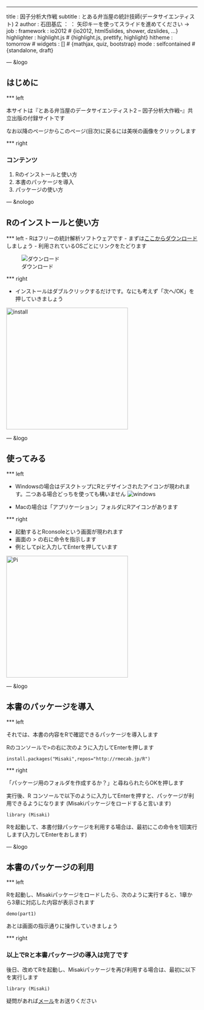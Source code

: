 --- 
title       : 因子分析大作戦
subtitle    : とある弁当屋の統計技師(データサイエンティスト) 2
author      : 石田基広 ： ： 矢印キーを使ってスライドを進めてください →
job         : 
framework   : io2012        # {io2012, html5slides, shower, dzslides, ...}
highlighter : highlight.js  # {highlight.js, prettify, highlight}
hitheme     : tomorrow      # 
widgets     : []            # {mathjax, quiz, bootstrap}
mode        : selfcontained # {standalone, draft}


--- &logo

## はじめに 

*** left 

本サイトは『とある弁当屋のデータサイエンティスト2 -- 因子分析大作戦--』共立出版の付録サイトです

なお以降のページからこのページ(目次)に戻るには美咲の画像をクリックします


*** right

### コンテンツ

1. Rのインストールと使い方
2. 本書のパッケージを導入
3. パッケージの使い方



<style>
.title-slide {
     background-image: url(assets/img/misaki.png);
     background-repeat: no-repeat ;
     background-position: right center;
   }
</style>



--- &nologo

## Rのインストールと使い方

*** left 
- Rはフリーの統計解析ソフトウェアです
- まずは[ここからダウンロード](http://cran.ism.ac.jp/)しましょう
- 利用されているOSごとにリンクをたどります

![ダウンロード](img/download.png)

*** right 

- インストールはダブルクリックするだけです。なにも考えず「次へ/OK」を押していきましょう

<img src="img//install.png" alt="install" style="width: 320px;"/>


--- &logo

## 使ってみる

*** left

- Windowsの場合はデスクトップにRとデザインされたアイコンが現われます。二つある場合どっちを使っても構いません
![windows](img/icon.png)

- Macの場合は「アプリケーション」フォルダにRアイコンがあります

*** right

- 起動するとRconsoleという画面が現われます
- 画面の > の右に命令を指示します
- 例としてpiと入力してEnterを押しています

<img src="img/pi.png" alt="Pi" style="width: 320px;"/>


--- &logo

## 本書のパッケージを導入

*** left 

それでは、本書の内容をRで確認できるパッケージを導入します

Rのコンソールで>の右に次のように入力してEnterを押します

    install.packages("Misaki",repos="http://rmecab.jp/R")

*** right

<!-- 実行すると「CRANのサイトを選べ」というダイアログが表示されます -->

<!-- 三つあるJapanから一つを選んでOKを押します -->

「パッケージ用のフォルダを作成するか？」と尋ねられたらOKを押します

実行後、R コンソールで以下のように入力してEnterを押すと、パッケージが利用できるようになります
(Misakiパッケージをロードすると言います)

    library (Misaki)

Rを起動して、本書付録パッケージを利用する場合は、最初にこの命令を1回実行します(入力してEnterをおします)

--- &logo

## 本書のパッケージの利用

*** left

Rを起動し、Misakiパッケージをロードしたら、次のように実行すると、1章から3章に対応した内容が表示されます

    demo(part1)
    
あとは画面の指示通りに操作していきましょう

<!-- ちなみ4-5章の内容であれば次のように数字部分を変更して実行します -->

<!--     demo(part2) -->


<!-- 6-7章以降についても、数字の部分を変更して実行します -->

<!--     demo(part3) -->

*** right

### 以上でRと本書パッケージの導入は完了です

後日、改めてRを起動し、Misakiパッケージを再び利用する場合は、最初に以下を実行します

    library (Misaki)


疑問があれば[メール](mailto:ishida.motohiro@tokushima-u.ac.jp)をお送りください

<!-- 各章の内容については、[ここ](http://rmecab.jp/misaki)を参照してください -->

<!-- 最後にこのスライドもRで作成しています -->

<!-- slidifyとknitrというRの機能を使っています -->







<!-- --- &twocol2 bg:yellow -->

<!-- *** left -->

<!-- \this is [link to slide1](#1) -->

<!-- this is [link to slide2](#2) -->

<!-- *** right -->



<!-- --- &anchor -->

<!-- *** left  -->

<!-- [目次に戻る](#2) -->

<!-- *** right  -->

<!-- http://masaboo.cside.com/new_css1/cs_menu.html -->
<!-- 
(shell-command "Rscript ~/Dropbox/R/Kyoritsu/IntroStats2/slides/misaki.R")
-->
